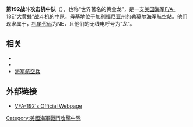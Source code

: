 {{Infobox military unit
|unit_name= 第192战斗攻击机中队
|image= [[File:Vfa192_2009_patch.jpg|300px]]
|caption= 
|dates= 1945年3月26日至今
|country= {{flag|United States of America}}
|allegiance=
|branch= {{nowrap|[[Image:Seal_of_the_United_States_Department_of_the_Navy.svg|30px]] [[美国海军|美国海军]]}}
|type= 战斗攻击机
|role= 
|size=
|command_structure= {{link-en|第9舰载飞行联队|Carrier Air Wing 9}}
|current_commander= 
|garrison= {{link-en|美国雷摩尔空军基地|Naval Air Station Lemoore}}
|ceremonial_chief=
|colonel_of_the_regiment=
|nickname= 黄金龙
|patron=
|motto= “Be Ready, our Enemy Must Lose”, B.B.S.O.B. (Big Bad Son Of A Bitch) and S.S.H.W.F.G.D ("Super Smoking Hot World Famous Golden Dragons")
|colors=
|march=
|mascot=
|battles= [[朝鲜战争|朝鲜战争]]<br/>[[越南战争|越南战争]]<br/>[[沙漠风暴行动|沙漠风暴行动]]<br/>[[持久自由军事行动|持久自由军事行动]]<br/>[[伊拉克自由行动|伊拉克自由行动]]<br/>[[伊拉克战争|伊拉克战争]]
|anniversaries=
}}
'''第192战斗攻击机中队'''（{{lang-en|Strike Fighter Squadron 192 (VFA-192)}}），也称“世界著名的黄金龙”，是一支[[美国海军|美国海军]][[F/A-18E/F超級大黃蜂式打擊戰鬥機|F/A-18E“大黄蜂”]][[战斗机|战斗机]]的中队，母基地位于[[加利福尼亚州|加利福尼亚州]]的[[勒莫尔海军航空站|勒莫尔海军航空站]]。他们现隶属于{{link-en|第2舰载飞行联队|Carrier Air Wing 2}}，[[机尾代码|机尾代码]]为NE，且他们的无线电呼号为“龙”。

==相关 ==
*{{link-en|美国海军飞行中队列表|List of United States Navy aircraft squadrons}}
*{{link-en|美国海军舰载飞行联队|List of United States Navy Carrier air wings}}
*[[海军航空兵|海军航空兵]]

==外部链接==
* [https://web.archive.org/web/20110722200941/http://vfa-192.ahf.nmci.navy.mil/index.htm VFA-192's Official Webpage]

[[Category:美國海軍戰鬥攻擊中隊|Category:美國海軍戰鬥攻擊中隊]]